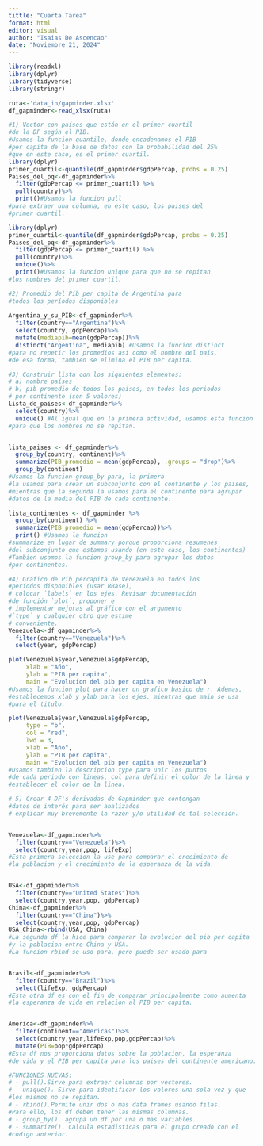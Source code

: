 ---
tittle: "Cuarta Tarea"
format: html
editor: visual
author: "Isaias De Ascencao"
date: "Noviembre 21, 2024"
---

```{r}
library(readxl) 
library(dplyr) 
library(tidyverse) 
library(stringr)

ruta<-'data_in/gapminder.xlsx' 
df_gapminder<-read_xlsx(ruta)
```

```{r}
#1) Vector con países que están en el primer cuartil 
#de la DF según el PIB.
#Usamos la funcion quantile, donde encadenamos el PIB
#per capita de la base de datos con la probabilidad del 25%
#que en este caso, es el primer cuartil.
library(dplyr)
primer_cuartil<-quantile(df_gapminder$gdpPercap, probs = 0.25)
Paises_del_pq<-df_gapminder%>%
  filter(gdpPercap <= primer_cuartil) %>% 
  pull(country)%>%
  print()#Usamos la funcion pull
#para extraer una columna, en este caso, los paises del 
#primer cuartil.

library(dplyr)
primer_cuartil<-quantile(df_gapminder$gdpPercap, probs = 0.25)
Paises_del_pq<-df_gapminder%>%
  filter(gdpPercap <= primer_cuartil) %>%
  pull(country)%>%
  unique()%>%
  print()#Usamos la funcion unique para que no se repitan 
#los nombres del primer cuartil.

```

```{r}
#2) Promedio del Pib per capita de Argentina para 
#todos los períodos disponibles
  
Argentina_y_su_PIB<-df_gapminder%>%
  filter(country=="Argentina")%>%
  select(country, gdpPercap)%>%
  mutate(mediapib=mean(gdpPercap))%>%
  distinct("Argentina", mediapib) #Usamos la funcion distinct
#para no repetir los promedios asi como el nombre del pais,
#de esa forma, tambien se elimina el PIB per capita.
```

```{r}
#3) Construir lista con los siguientes elementos:
# a) nombre países
# b) pib promedio de todos los paises, en todos los periodos
# por continente (son 5 valores)
Lista_de_paises<-df_gapminder%>%
  select(country)%>%
  unique() #Al igual que en la primera actividad, usamos esta funcion 
#para que los nombres no se repitan.


lista_paises <- df_gapminder%>%
  group_by(country, continent)%>%
  summarize(PIB_promedio = mean(gdpPercap), .groups = "drop")%>%
  group_by(continent)
#Usamos la funcion group_by para, la primera 
#la usamos para crear un subconjunto con el continente y los paises, 
#mientras que la segunda la usamos para el continente para agrupar 
#datos de la media del PIB de cada continente.

lista_continentes <- df_gapminder %>%
  group_by(continent) %>%
  summarize(PIB_promedio = mean(gdpPercap))%>% 
  print() #Usamos la funcion 
#summarize en lugar de summary porque proporciona resumenes
#del subconjunto que estamos usando (en este caso, los continentes)
#Tambien usamos la funcion group_by para agrupar los datos 
#por continentes.
```

```{r}
#4) Gráfico de Pib percapita de Venezuela en todos los 
#períodos disponibles (usar RBase),
# colocar `labels` en los ejes. Revisar documentación 
#de función `plot`, proponer e 
# implementar mejoras al gráfico con el argumento 
#`type` y cualquier otro que estime 
# conveniente.
Venezuela<-df_gapminder%>%
  filter(country=="Venezuela")%>%
  select(year, gdpPercap)

plot(Venezuela$year,Venezuela$gdpPercap,
     xlab = "Año",
     ylab = "PIB per capita",
     main = "Evolucion del pib per capita en Venezuela")
#Usamos la funcion plot para hacer un grafico basico de r. Ademas,
#establecemos xlab y ylab para los ejes, mientras que main se usa 
#para el titulo.

plot(Venezuela$year,Venezuela$gdpPercap,
     type = "b",
     col = "red",
     lwd = 3,
     xlab = "Año",
     ylab = "PIB per capita",
     main = "Evolucion del pib per capita en Venezuela")
#Usamos tambien la descripcion type para unir los puntos
#de cada periodo con lineas, col para definir el color de la linea y 
#establecer el color de la linea.
```

```{r}
# 5) Crear 4 DF's derivadas de Gapminder que contengan 
#datos de interés para ser analizados
# explicar muy brevemente la razón y/o utilidad de tal selección.


Venezuela<-df_gapminder%>%
  filter(country=="Venezuela")%>%
  select(country,year,pop, lifeExp)
#Esta primera seleccion la use para comparar el crecimiento de 
#la poblacion y el crecimiento de la esperanza de la vida. 


USA<-df_gapminder%>%
  filter(country=="United States")%>%
  select(country,year,pop, gdpPercap)
China<-df_gapminder%>%
  filter(country=="China")%>%
  select(country,year,pop, gdpPercap)
USA_China<-rbind(USA, China)
#La segunda df la hice para comparar la evolucion del pib per capita 
#y la poblacion entre China y USA.
#La funcion rbind se uso para, pero puede ser usado para 


Brasil<-df_gapminder%>%
  filter(country=="Brazil")%>%
  select(lifeExp, gdpPercap)
#Esta otra df es con el fin de comparar principalmente como aumenta
#la esperanza de vida en relacion al PIB per capita.


America<-df_gapminder%>%
  filter(continent=="Americas")%>%
  select(country,year,lifeExp,pop,gdpPercap)%>%
  mutate(PIB=pop*gdpPercap)
#Esta df nos proporciona datos sobre la poblacion, la esperanza
#de vida y el PIB per capita para los paises del continente americano.
```

```{r}
#FUNCIONES NUEVAS:
# - pull().Sirve para extraer columnas por vectores.
# - unique(). Sirve para identificar los valores una sola vez y que 
#los mismos no se repitan.
# - rbind().Permite unir dos o mas data frames usando filas.
#Para ello, los df deben tener las mismas columnas.
# - group_by(). agrupa un df por una o mas variables.
# - summarize(). Calcula estadisticas para el grupo creado con el
#codigo anterior.

```
